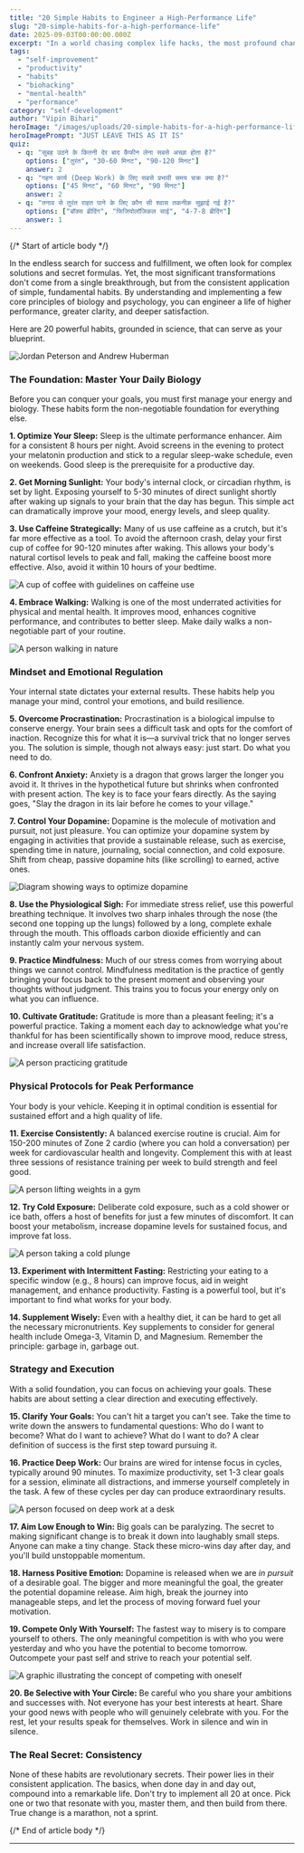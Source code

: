 ```yaml
---
title: "20 Simple Habits to Engineer a High-Performance Life"
slug: "20-simple-habits-for-a-high-performance-life"
date: 2025-09-03T00:00:00.000Z
excerpt: "In a world chasing complex life hacks, the most profound changes come from mastering the basics. This guide breaks down 20 foundational habits—from optimizing your biology to structuring your focus—that serve as a blueprint for a more productive, resilient, and fulfilling life."
tags:
  - "self-improvement"
  - "productivity"
  - "habits"
  - "biohacking"
  - "mental-health"
  - "performance"
category: "self-development"
author: "Vipin Bihari"
heroImage: "/images/uploads/20-simple-habits-for-a-high-performance-life/hero-image.jpg"
heroImagePrompt: "JUST LEAVE THIS AS IT IS"
quiz:
  - q: "सुबह उठने के कितनी देर बाद कैफीन लेना सबसे अच्छा होता है?"
    options: ["तुरंत", "30-60 मिनट", "90-120 मिनट"]
    answer: 2
  - q: "गहन कार्य (Deep Work) के लिए सबसे प्रभावी समय चक्र क्या है?"
    options: ["45 मिनट", "60 मिनट", "90 मिनट"]
    answer: 2
  - q: "तनाव से तुरंत राहत पाने के लिए कौन सी श्वास तकनीक सुझाई गई है?"
    options: ["बॉक्स ब्रीदिंग", "फिजियोलॉजिकल साई", "4-7-8 ब्रीदिंग"]
    answer: 1
---
```


{/*  Start of article body  */}

In the endless search for success and fulfillment, we often look for complex solutions and secret formulas. Yet, the most significant transformations don't come from a single breakthrough, but from the consistent application of simple, fundamental habits. By understanding and implementing a few core principles of biology and psychology, you can engineer a life of higher performance, greater clarity, and deeper satisfaction.

Here are 20 powerful habits, grounded in science, that can serve as your blueprint.

![Jordan Peterson and Andrew Huberman](/images/uploads/20-simple-habits-for-a-high-performance-life/intro-image.png)

### The Foundation: Master Your Daily Biology

Before you can conquer your goals, you must first manage your energy and biology. These habits form the non-negotiable foundation for everything else.

**1. Optimize Your Sleep:** Sleep is the ultimate performance enhancer. Aim for a consistent 8 hours per night. Avoid screens in the evening to protect your melatonin production and stick to a regular sleep-wake schedule, even on weekends. Good sleep is the prerequisite for a productive day.

**2. Get Morning Sunlight:** Your body's internal clock, or circadian rhythm, is set by light. Exposing yourself to 5-30 minutes of direct sunlight shortly after waking up signals to your brain that the day has begun. This simple act can dramatically improve your mood, energy levels, and sleep quality.

**3. Use Caffeine Strategically:** Many of us use caffeine as a crutch, but it's far more effective as a tool. To avoid the afternoon crash, delay your first cup of coffee for 90-120 minutes after waking. This allows your body's natural cortisol levels to peak and fall, making the caffeine boost more effective. Also, avoid it within 10 hours of your bedtime.

![A cup of coffee with guidelines on caffeine use](https://pbs.twimg.com/media/Gz7MigXXkAEgaCb.jpg)

**4. Embrace Walking:** Walking is one of the most underrated activities for physical and mental health. It improves mood, enhances cognitive performance, and contributes to better sleep. Make daily walks a non-negotiable part of your routine.

![A person walking in nature](https://pbs.twimg.com/media/Gz7MoB8WkAAIkKl.png)

### Mindset and Emotional Regulation

Your internal state dictates your external results. These habits help you manage your mind, control your emotions, and build resilience.

**5. Overcome Procrastination:** Procrastination is a biological impulse to conserve energy. Your brain sees a difficult task and opts for the comfort of inaction. Recognize this for what it is—a survival trick that no longer serves you. The solution is simple, though not always easy: just start. Do what you need to do.

**6. Confront Anxiety:** Anxiety is a dragon that grows larger the longer you avoid it. It thrives in the hypothetical future but shrinks when confronted with present action. The key is to face your fears directly. As the saying goes, "Slay the dragon in its lair before he comes to your village."

**7. Control Your Dopamine:** Dopamine is the molecule of motivation and pursuit, not just pleasure. You can optimize your dopamine system by engaging in activities that provide a sustainable release, such as exercise, spending time in nature, journaling, social connection, and cold exposure. Shift from cheap, passive dopamine hits (like scrolling) to earned, active ones.

![Diagram showing ways to optimize dopamine](https://pbs.twimg.com/media/Gz7Mq7LXUAAIbaz.jpg)

**8. Use the Physiological Sigh:** For immediate stress relief, use this powerful breathing technique. It involves two sharp inhales through the nose (the second one topping up the lungs) followed by a long, complete exhale through the mouth. This offloads carbon dioxide efficiently and can instantly calm your nervous system.

**9. Practice Mindfulness:** Much of our stress comes from worrying about things we cannot control. Mindfulness meditation is the practice of gently bringing your focus back to the present moment and observing your thoughts without judgment. This trains you to focus your energy only on what you can influence.

**10. Cultivate Gratitude:** Gratitude is more than a pleasant feeling; it's a powerful practice. Taking a moment each day to acknowledge what you're thankful for has been scientifically shown to improve mood, reduce stress, and increase overall life satisfaction.

![A person practicing gratitude](https://pbs.twimg.com/media/Gz7M7wGXgAAuwBh.png)

### Physical Protocols for Peak Performance

Your body is your vehicle. Keeping it in optimal condition is essential for sustained effort and a high quality of life.

**11. Exercise Consistently:** A balanced exercise routine is crucial. Aim for 150-200 minutes of Zone 2 cardio (where you can hold a conversation) per week for cardiovascular health and longevity. Complement this with at least three sessions of resistance training per week to build strength and feel good.

![A person lifting weights in a gym](https://pbs.twimg.com/media/Gz7M3nqXcAAPmrN.jpg)

**12. Try Cold Exposure:** Deliberate cold exposure, such as a cold shower or ice bath, offers a host of benefits for just a few minutes of discomfort. It can boost your metabolism, increase dopamine levels for sustained focus, and improve fat loss.

![A person taking a cold plunge](https://pbs.twimg.com/media/Gz7M3IiWoAA8Yyc.png)

**13. Experiment with Intermittent Fasting:** Restricting your eating to a specific window (e.g., 8 hours) can improve focus, aid in weight management, and enhance productivity. Fasting is a powerful tool, but it's important to find what works for your body.

**14. Supplement Wisely:** Even with a healthy diet, it can be hard to get all the necessary micronutrients. Key supplements to consider for general health include Omega-3, Vitamin D, and Magnesium. Remember the principle: garbage in, garbage out.

### Strategy and Execution

With a solid foundation, you can focus on achieving your goals. These habits are about setting a clear direction and executing effectively.

**15. Clarify Your Goals:** You can't hit a target you can't see. Take the time to write down the answers to fundamental questions: Who do I want to become? What do I want to achieve? What do I want to do? A clear definition of success is the first step toward pursuing it.

**16. Practice Deep Work:** Our brains are wired for intense focus in cycles, typically around 90 minutes. To maximize productivity, set 1-3 clear goals for a session, eliminate all distractions, and immerse yourself completely in the task. A few of these cycles per day can produce extraordinary results.

![A person focused on deep work at a desk](https://pbs.twimg.com/media/Gz7MoeqXUAAJXKa.jpg)

**17. Aim Low Enough to Win:** Big goals can be paralyzing. The secret to making significant change is to break it down into laughably small steps. Anyone can make a tiny change. Stack these micro-wins day after day, and you'll build unstoppable momentum.

**18. Harness Positive Emotion:** Dopamine is released when we are *in pursuit* of a desirable goal. The bigger and more meaningful the goal, the greater the potential dopamine release. Aim high, break the journey into manageable steps, and let the process of moving forward fuel your motivation.

**19. Compete Only With Yourself:** The fastest way to misery is to compare yourself to others. The only meaningful competition is with who you were yesterday and who you have the potential to become tomorrow. Outcompete your past self and strive to reach your potential self.

![A graphic illustrating the concept of competing with oneself](https://pbs.twimg.com/media/Gz7MwtVXoAA1C4h.jpg)

**20. Be Selective with Your Circle:** Be careful who you share your ambitions and successes with. Not everyone has your best interests at heart. Share your good news with people who will genuinely celebrate with you. For the rest, let your results speak for themselves. Work in silence and win in silence.

### The Real Secret: Consistency

None of these habits are revolutionary secrets. Their power lies in their consistent application. The basics, when done day in and day out, compound into a remarkable life. Don't try to implement all 20 at once. Pick one or two that resonate with you, master them, and then build from there. True change is a marathon, not a sprint.

{/*  End of article body  */}

---
```